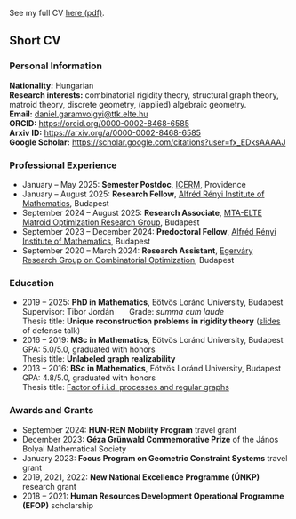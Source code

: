 ::: cv

See my full CV [here (pdf)](files/DG_cv_202503.pdf){.paper-link}.

Short CV
------

### Personal Information


**Nationality:** Hungarian\
**Research interests:** combinatorial rigidity theory, structural graph theory, matroid theory, discrete geometry, (applied)
algebraic geometry.\
**Email:** [daniel.garamvolgyi@ttk.elte.hu](mailto:daniel.garamvolgyi@ttk.elte.hu)\
**ORCID:** <https://orcid.org/0000-0002-8468-6585>\
**Arxiv ID:** <https://arxiv.org/a/0000-0002-8468-6585>\
**Google Scholar:** <https://scholar.google.com/citations?user=fx_EDksAAAAJ>\ 

::: professional

### Professional Experience

- January -- May 2025: **Semester Postdoc**, [ICERM](https://icerm.brown.edu/), Providence
- January -- August 2025:  **Research Fellow**, [Alfréd Rényi Institute of Mathematics](https://renyi.hu/en), Budapest
- September 2024 -- August 2025: **Research Associate**, [MTA-ELTE Matroid Optimization Research Group](https://berkri.web.elte.hu/memmorg/), Budapest
- September 2023 -- December 2024: **Predoctoral Fellow**, [Alfréd Rényi Institute of Mathematics](https://renyi.hu/en), Budapest
- September 2020 -- March 2024: **Research Assistant**, [Egerváry Research Group on Combinatorial Optimization](https://egres.elte.hu/), Budapest

:::

::: education

### Education

- 2019 -- 2025: **PhD in Mathematics**, Eötvös Loránd University, Budapest\
    Supervisor: Tibor Jordán &nbsp; &nbsp; &nbsp;  Grade: *summa cum laude*\
    Thesis title: **Unique reconstruction problems in rigidity theory** ([slides](/files/202412_defense.pdf){.slide-link} of defense talk)
- 2016 -- 2019: **MSc in Mathematics**, Eötvös Loránd University, Budapest\
    GPA: 5.0/5.0, graduated with honors\
    Thesis title: **Unlabeled graph realizability**
- 2013 -- 2016: **BSc in Mathematics**, Eötvös Loránd University, Budapest\
    GPA: 4.8/5.0, graduated with honors\
    Thesis title: [Factor of i.i.d. processes and regular graphs](https://web.cs.elte.hu/blobs/diplomamunkak/bsc_mat/2016/garamvolgyi_daniel.pdf){.paper-link}

:::

### Awards and Grants

<!-- - July 2024: [Research-in-Groups](https://www.icms.org.uk/funding-opportunities/research-groups-rigs) -->
- September 2024: **HUN-REN Mobility Program** travel grant
- December 2023: **Géza Grünwald Commemorative Prize** of the János Bolyai Mathematical Society
- January 2023: **Focus Program on Geometric Constraint Systems** travel grant
- 2019, 2021, 2022: **New National Excellence Programme (ÚNKP)** research grant
- 2018 – 2021: **Human Resources Development Operational Programme (EFOP)** scholarship


:::